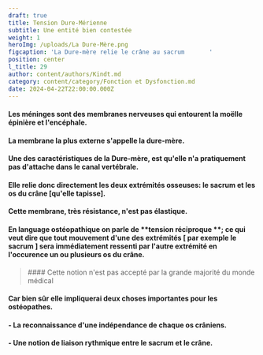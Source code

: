 ```yaml
---
draft: true
title: Tension Dure-Mérienne
subtitle: Une entité bien contestée
weight: 1
heroImg: /uploads/La Dure-Mère.png
figcaption: 'La Dure-mère relie le crâne au sacrum       '
position: center
l_title: 29
author: content/authors/Kindt.md
category: content/category/Fonction et Dysfonction.md
date: 2024-04-22T22:00:00.000Z
---
```


#### Les méninges sont des membranes nerveuses qui entourent la moëlle épinière et l'encéphale.

#### La membrane la plus externe s'appelle la dure-mère.

<Space height={15} />

#### Une des caractéristiques de la Dure-mère, est qu'elle n'a pratiquement pas d'attache dans le canal vertébrale.

#### Elle relie donc directement les deux extrémités osseuses: le sacrum et les os du crâne \[qu'elle tapisse].

<Space height={15} />

#### Cette membrane, très résistance, n'est pas élastique.

#### En language ostéopathique on parle de **tension réciproque **; ce qui veut dire que tout mouvement d'une des extrémités \[ par exemple le sacrum ] sera immédiatement ressenti par l'autre extrémité en l'occurence un ou plusieurs os du crâne.

<Space height={20} />

<BlockQuote>
  #### Cette notion n'est pas accepté par la grande majorité du monde médical
</BlockQuote>

<Space height={20} />

#### Car bien sûr elle impliquerai deux choses importantes pour les ostéopathes.

#### &#x20;  - La reconnaissance d'une indépendance de chaque os crâniens.

#### &#x20; - Une notion de liaison rythmique entre le sacrum et le crâne.
